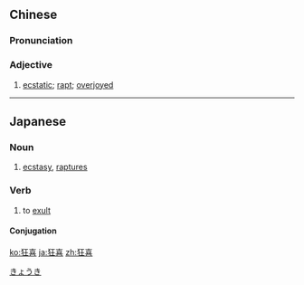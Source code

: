 ==Chinese==
{{zh-forms}}

===Pronunciation===
{{zh-pron
|m=kuángxǐ
|c=kong4 hei2
|cat=a
}}

===Adjective===
{{zh-adj}}

# [[ecstatic]]; [[rapt]]; [[overjoyed]]

----

==Japanese==
{{ja-kanjitab|きょう|き|yomi=on}}

===Noun===
{{ja-noun|きょうき}}

# [[ecstasy]], [[raptures]]

===Verb===
{{ja-verb-suru|きょうき}}

# to [[exult]]

====Conjugation====
{{ja-suru|きょうき}}

[[Category:ja:Emotions|きょうき]]

[[ko:狂喜]]
[[ja:狂喜]]
[[zh:狂喜]]